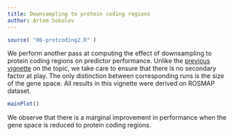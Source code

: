 ```yaml
---
title: Downsampling to protein coding regions
author: Artem Sokolov
---
```


```r
source( "06-protcoding2.R" )
```

We perform another pass at computing the effect of downsampling to protein coding regions on predictor performance. Unlike the [previous vignette](03-protcoding.html) on the topic, we take care to ensure that there is no secondary factor at play. The only distinction between corresponding runs is the size of the gene space. All results in this vignette were derived on ROSMAP dataset.

```r
mainPlot()
```

We observe that there is a marginal improvement in performance when the gene space is reduced to protein coding regions.
